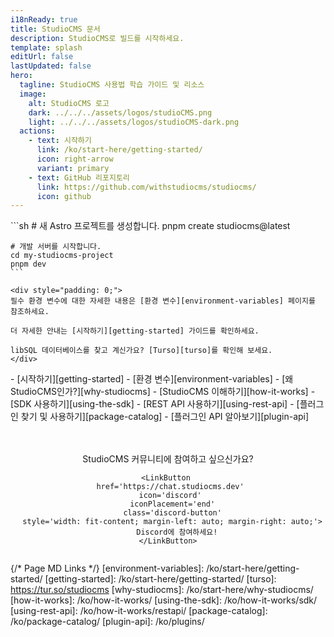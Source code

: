 ```yaml
---
i18nReady: true
title: StudioCMS 문서
description: StudioCMS로 빌드를 시작하세요.
template: splash
editUrl: false
lastUpdated: false
hero:
  tagline: StudioCMS 사용법 학습 가이드 및 리소스
  image:
    alt: StudioCMS 로고
    dark: ../../../assets/logos/studioCMS.png
    light: ../../../assets/logos/studioCMS-dark.png
  actions:
    - text: 시작하기
      link: /ko/start-here/getting-started/
      icon: right-arrow
      variant: primary
    - text: GitHub 리포지토리
      link: https://github.com/withstudiocms/studiocms/
      icon: github
---
```



<Card title="StudioCMS에 오신 것을 환영합니다." icon='seti:video'>
  <Youtube id="Ukh3Zb9VjIM"/>
</Card>

<CardGrid>

  <SplitCard title="빠른 시작" icon="rocket">
    ```sh
    # 새 Astro 프로젝트를 생성합니다.
    pnpm create studiocms@latest

    # 개발 서버를 시작합니다.
    cd my-studiocms-project
    pnpm dev
    ```
    
    <div style="padding: 0;">    
    필수 환경 변수에 대한 자세한 내용은 [환경 변수][environment-variables] 페이지를 참조하세요.
    
    더 자세한 안내는 [시작하기][getting-started] 가이드를 확인하세요.
    
    libSQL 데이터베이스를 찾고 계신가요? [Turso][turso]를 확인해 보세요.
    </div>
     
  </SplitCard>

  <ListCard title="StudioCMS 알아보기" icon="information">
    - [시작하기][getting-started]
    - [환경 변수][environment-variables]
    - [왜 StudioCMS인가?][why-studiocms]
    - [StudioCMS 이해하기][how-it-works]
  </ListCard>

  <ListCard title="StudioCMS 사용자 정의" icon="puzzle">
    - [SDK 사용하기][using-the-sdk]
    - [REST API 사용하기][using-rest-api]
    - [플러그인 찾기 및 사용하기][package-catalog]
    - [플러그인 API 알아보기][plugin-api]
  </ListCard>

</CardGrid>

<Center>
  <div style="display: flex; flex-direction: column; margin-top: 3rem;">
    StudioCMS 커뮤니티에 참여하고 싶으신가요?

    <LinkButton 
      href='https://chat.studiocms.dev' 
      icon='discord' 
      iconPlacement='end'
      class='discord-button'
      style='width: fit-content; margin-left: auto; margin-right: auto;'>
        Discord에 참여하세요!
    </LinkButton>
  </div>
</Center>

{/* Page MD Links */}
[environment-variables]: /ko/start-here/getting-started/
[getting-started]: /ko/start-here/getting-started/
[turso]: https://tur.so/studiocms
[why-studiocms]: /ko/start-here/why-studiocms/
[how-it-works]: /ko/how-it-works/
[using-the-sdk]: /ko/how-it-works/sdk/
[using-rest-api]: /ko/how-it-works/restapi/
[package-catalog]: /ko/package-catalog/
[plugin-api]: /ko/plugins/
